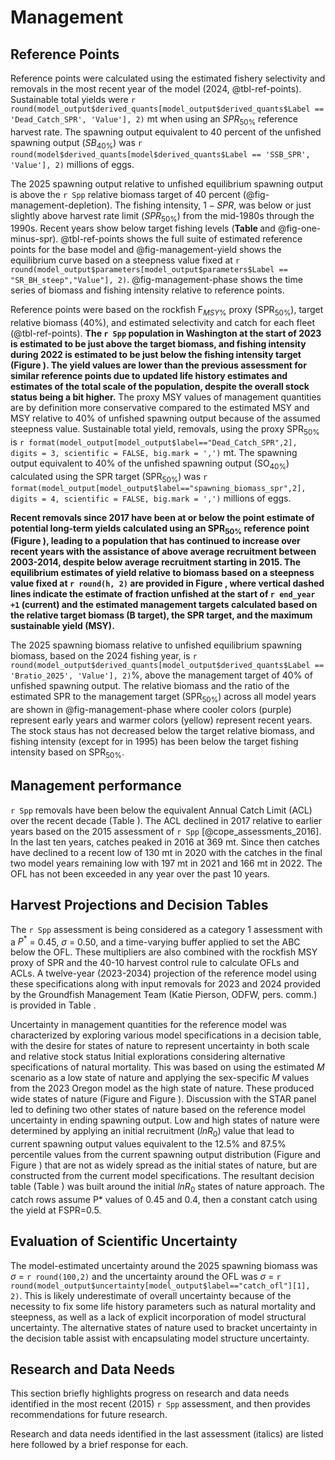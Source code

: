 # Management 

## Reference Points

Reference points were calculated using the estimated fishery selectivity and removals in the most recent year of the model (2024, @tbl-ref-points). Sustainable total yields  were `r round(model_output$derived_quants[model_output$derived_quants$Label == 'Dead_Catch_SPR', 'Value'], 2)` mt when using an $SPR_{50\%}$ reference harvest rate. The spawning output equivalent to 40 percent of the unfished spawning output ($SB_{40\%}$) was `r round(model$derived_quants[model$derived_quants$Label == 'SSB_SPR', 'Value'], 2)` millions of eggs. 

The 2025 spawning output relative to unfished equilibrium spawning output is above the `r Spp` relative biomass target of 40 percent (@fig-management-depletion). The fishing intensity, $1-SPR$, was below or just slightly above harvest rate limit ($SPR_{50\%}$) from the mid-1980s through the 1990s. Recent years show below target fishing levels (**Table \ref{tab:timeseries}** and @fig-one-minus-spr). @tbl-ref-points shows the full suite of estimated reference points for the base model and @fig-management-yield shows the equilibrium curve based on a steepness value fixed at `r round(model_output$parameters[model_output$parameters$Label == "SR_BH_steep","Value"], 2)`. @fig-management-phase shows the time series of biomass and fishing intensity relative to reference points.

Reference points were based on the rockfish $\text{F}_{MSY\%}$ proxy ($\text{SPR}_{50\%}$), target relative biomass (40%), and estimated selectivity and catch for each fleet (@tbl-ref-points). **The `r Spp` population in Washington at the start of 2023 is estimated to be just above the target biomass, and fishing intensity during 2022 is estimated to be just below the fishing intensity target (Figure \ref{fig:phase}). The yield values are lower than the previous assessment for similar reference points due to updated life history estimates and estimates of the total scale of the population, despite the overall stock status being a bit higher.** The proxy MSY values of management quantities are by definition more conservative compared to the estimated MSY and MSY relative to 40% of unfished spawning output because of the assumed steepness value. Sustainable total yield, removals, using the proxy $\text{SPR}_{50\%}$ is `r format(model_output[model_output$label=="Dead_Catch_SPR",2], digits = 3, scientific = FALSE, big.mark = ',')` mt. The spawning output equivalent to 40% of the unfished spawning output ($\text{SO}_{40\%}$) calculated using the SPR target ($\text{SPR}_{50\%}$) was `r format(model_output[model_output$label=="spawning_biomass_spr",2], digits = 4, scientific = FALSE, big.mark = ',')` millions of eggs. 

**Recent removals since 2017 have been at or below the point estimate of potential long-term yields calculated using an $\text{SPR}_{50\%}$ reference point (Figure \ref{fig:1-spr}), leading to a  population that has continued to increase over recent years with the assistance of above average recruitment between 2003-2014, despite below average recruitment starting in 2015. The equilibrium estimates of yield relative to biomass based on a steepness value fixed at `r round(h, 2)` are provided in Figure \ref{fig:yield}, where vertical dashed lines indicate the estimate of fraction unfished at the start of `r end_year +1` (current) and the estimated management targets calculated based on the relative target biomass (B target), the SPR target, and the maximum sustainable yield (MSY).** 

The 2025 spawning biomass relative to unfished equilibrium spawning biomass, based on the 2024 fishing year, is `r round(model_output$derived_quants[model_output$derived_quants$Label == 'Bratio_2025', 'Value'], 2)`%, above the management target of 40% of unfished spawning output. The relative biomass and the ratio of the estimated SPR to the management target ($\text{SPR}_{50\%}$) across all model years are shown in @fig-management-phase where cooler colors (purple) represent early years and warmer colors (yellow) represent recent years. The stock staus has not decreased below the target relative biomass, and fishing intensity (except for in 1995) has been below the target fishing intensity based on $\text{SPR}_{50\%}$.

## Management performance

`r Spp` removals have been below the equivalent Annual Catch Limit (ACL) over the recent decade (Table \ref{tab:manage}). The ACL declined in 2017 relative to earlier years based on the 2015 assessment of `r Spp` [@cope_assessments_2016]. In the last ten years, catches peaked in 2016 at 369 mt. Since then catches have declined to a recent low of 130 mt in 2020 with the catches in the final two model years remaining low with 197 mt in 2021 and 166 mt in 2022. The OFL has not been exceeded in any year over the past 10 years.


## Harvest Projections and Decision Tables

The `r Spp` assessment is being considered as a category 1 assessment with a $P^*$ = 0.45, $\sigma$ = 0.50, and a time-varying buffer applied to set the ABC below the OFL. These multipliers are also combined with the rockfish MSY proxy of SPR\textsubscript{50} and the 40-10 harvest control rule to calculate OFLs and ACLs. A twelve-year (2023-2034) projection of the reference model using these specifications along with input removals for 2023 and 2024 provided by the Groundfish Management Team (Katie Pierson, ODFW, pers. comm.) is provided in Table \ref{tab:project}. 

Uncertainty in management quantities for the reference model was characterized by exploring various model specifications in a decision table, with the desire for states of nature to represent uncertainty in both scale and relative stock status  Initial explorations considering alternative specifications of natural mortality. This was based on using the estimated $M$ scenario as a low state of nature and applying the sex-specific $M$ values from the 2023 Oregon model as the high state of nature. These produced wide states of nature (Figure \ref{fig:stateofnature_SO} and Figure \ref{fig:stateofnature_depl}). Discussion with the STAR panel led to defining two other states of nature based on the reference model uncertainty in ending spawning output. Low and high states of nature were determined by applying an initial recruitment ($lnR_0$) value that lead to current spawning output values equivalent to the 12.5% and 87.5% percentile values from the current spawning output distribution (Figure \ref{fig:stateofnature_SO} and Figure \ref{fig:stateofnature_depl}) that are not as widely spread as the initial states of nature, but are constructed from the current model specifications. The resultant decision table (Table \ref{tab:dec-tab}) was built around the initial $lnR_0$ states of nature approach. The catch rows assume P* values of 0.45 and 0.4, then a constant catch using the yield at FSPR=0.5.


## Evaluation of Scientific Uncertainty

The model-estimated uncertainty around the 2025 spawning biomass was $\sigma$ = `r round(100,2)` and the uncertainty around the OFL was $\sigma$ = `r round(model_output$uncertainty[model_output$label=="catch_ofl"][1], 2)`. This is likely underestimate of overall uncertainty because of the necessity to fix some life history parameters such as natural mortality and steepness, as well as a lack of explicit incorporation of model structural uncertainty. The alternative states of nature used to bracket uncertainty in the decision table assist with encapsulating model structure uncertainty.

## Research and Data Needs

This section briefly highlights progress on research and data needs identified in the most recent (2015) `r Spp` assessment, and then provides recommendations for future research.

Research and data needs identified in the last assessment (italics) are listed here followed by a brief response for each.
